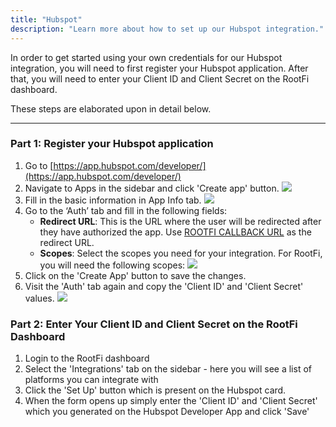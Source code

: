 ```yaml
---
title: "Hubspot"
description: "Learn more about how to set up our Hubspot integration."
---
```


In order to get started using your own credentials for our Hubspot integration, you will need to first register your Hubspot application. After that, you will need to enter your Client ID and Client Secret on the RootFi dashboard.

These steps are elaborated upon in detail below.

---

### Part 1: Register your Hubspot application

1. Go to [https://app.hubspot.com/developer/](https://app.hubspot.com/developer/)
2. Navigate to Apps in the sidebar and click 'Create app' button.
   ![](/images/crm/hubspot/create-app-button.png)
3. Fill in the basic information in App Info tab.
   ![](/images/crm/hubspot/basic_info.png)
4. Go to the ‘Auth’ tab and fill in the following fields:
   - **Redirect URL**: This is the URL where the user will be redirected after they have authorized the app. Use [ROOTFI CALLBACK URL](/api-reference/v3/overview/environments#callback-urls) as the redirect URL.
   - **Scopes**: Select the scopes you need for your integration. For RootFi, you will need the following scopes:
     ![](/images/crm/hubspot/scopes_list.png)
5. Click on the 'Create App' button to save the changes.
6. Visit the 'Auth' tab again and copy the 'Client ID' and 'Client Secret' values.
   ![](/images/crm/hubspot/auth_cred.png)

### Part 2: Enter Your Client ID and Client Secret on the RootFi Dashboard

1. Login to the RootFi dashboard
2. Select the 'Integrations' tab on the sidebar - here you will see a list of platforms you can integrate with
3. Click the 'Set Up' button which is present on the Hubspot card.
4. When the form opens up simply enter the 'Client ID' and 'Client Secret' which you generated on the Hubspot Developer App and click 'Save'
